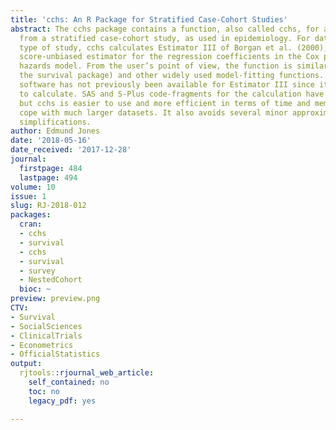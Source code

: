 ```yaml
---
title: 'cchs: An R Package for Stratified Case-Cohort Studies'
abstract: The cchs package contains a function, also called cchs, for analyzing data
  from a stratified case-cohort study, as used in epidemiology. For data from this
  type of study, cchs calculates Estimator III of Borgan et al. (2000), which is a
  score-unbiased estimator for the regression coefficients in the Cox proportional
  hazards model. From the user’s point of view, the function is similar to coxph (in
  the survival package) and other widely used model-fitting functions. Convenient
  software has not previously been available for Estimator III since it is complicated
  to calculate. SAS and S-Plus code-fragments for the calculation have been published,
  but cchs is easier to use and more efficient in terms of time and memory, and can
  cope with much larger datasets. It also avoids several minor approximations and
  simplifications.
author: Edmund Jones
date: '2018-05-16'
date_received: '2017-12-28'
journal:
  firstpage: 484
  lastpage: 494
volume: 10
issue: 1
slug: RJ-2018-012
packages:
  cran:
  - cchs
  - survival
  - cchs
  - survival
  - survey
  - NestedCohort
  bioc: ~
preview: preview.png
CTV:
- Survival
- SocialSciences
- ClinicalTrials
- Econometrics
- OfficialStatistics
output:
  rjtools::rjournal_web_article:
    self_contained: no
    toc: no
    legacy_pdf: yes

---
```

